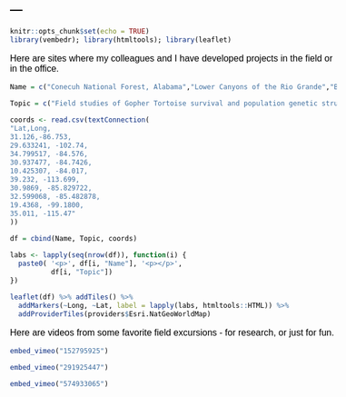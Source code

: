 ---
---

```r
knitr::opts_chunk$set(echo = TRUE)
library(vembedr); library(htmltools); library(leaflet)
```

<link rel="stylesheet" href="styles.css" type="text/css">

<style type="text/css">
body{ /* Normal  */ font-size: 16px; font-family: Arial; color:black}
td {  /* Table  */ font-size: 8px;}
h1.title {font-size: 38px; color: DarkRed;}
h1 { /* Header 1 */ font-size: 28px; color: Black;}
h2 { /* Header 2 */ font-size: 22px; color: Black;}
h3 { /* Header 3 */ font-size: 18px; color: Black;}
code.r{ /* Code block */ font-size: 12px;}
pre { /* Code block - determines code spacing between lines */ font-size: 14px;}
</style>
Here are sites where my colleagues and I have developed projects in the field or in the office.

```r

Name = c("Conecuh National Forest, Alabama","Lower Canyons of the Rio Grande","Blue Ridge Mountains","Spring Creek, Georgia","La Selva Biological Station, Costa Rica","Conger Mountain, Utah", "Choctawhatchee River, Florida", "Auburn University Museum of Natural History", "Ciudad de Mexico", "Mojave Desert")

Topic = c("Field studies of Gopher Tortoise survival and population genetic structure; reintroduction of an endangered snake","Formative wilderness adventure","Phylogenetic studies of salamanders","Demographic studies of Alligator Snapping Turtles","Field studies and experimental manipulations of frog and lizard population regulation","Feral horse demographic research","Studies of hybridizing freshwater turtles","Taxonomic and phylogenetic studies of amphibians and reptiles", "IUCN Red List Assessment for freshwater turtles in Central America", "Desert Tortoise population dynamics")

coords <- read.csv(textConnection(
"Lat,Long, 
31.126,-86.753, 
29.633241, -102.74,
34.799517, -84.576,
30.937477, -84.7426,
10.425307, -84.017,
39.232, -113.699,
30.9869, -85.829722,
32.599068, -85.482878,
19.4368, -99.1800,
35.011, -115.47"
))

df = cbind(Name, Topic, coords)

labs <- lapply(seq(nrow(df)), function(i) {
  paste0( '<p>', df[i, "Name"], '<p></p>', 
          df[i, "Topic"]) 
})

leaflet(df) %>% addTiles() %>%
  addMarkers(~Long, ~Lat, label = lapply(labs, htmltools::HTML)) %>%
  addProviderTiles(providers$Esri.NatGeoWorldMap)
```

Here are videos from some favorite field excursions - for research, or just for fun.  

```r
embed_vimeo("152795925")

embed_vimeo("291925447")

embed_vimeo("574933065")
```
